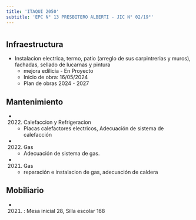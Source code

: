 ```yaml
---
title: 'ITAQUI 2050'
subtitle: 'EPC N° 13 PRESBITERO ALBERTI - JIC N° 02/19°'
---
```


#
## Infraestructura

* Instalacion electrica, termo, patio (arreglo de sus carpintrerias y muros), fachadas, sellado de lucarnas y pintura 
    + mejora edilicia - En Proyecto 
    + Inicio de obra: 16/05/2024 
    + Plan de obras 2024 - 2027 






## Mantenimiento

*  (2022) Calefaccion y Refrigeracion 
    + Placas calefactores electricos, Adecuación de sistema de calefacción

*  (2022) Gas 
    + Adecuación de sistema de gas.

*  (2021) Gas 
    + reparación e instalacion de gas, adecuación de caldera





## Mobiliario

*  (2021) : Mesa inicial 28, Silla escolar 168 




